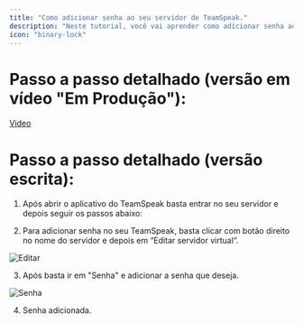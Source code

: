 ```yaml
---
title: "Como adicionar senha ao seu servidor de TeamSpeak."
description: "Neste tutorial, você vai aprender como adicionar senha ao seu servidor de TeamSpeak."
icon: "binary-lock"
---
```


# **Passo a passo detalhado (versão em vídeo "Em Produção"):**

[Video](https://youtube.com/)


# **Passo a passo detalhado (versão escrita):**
1. Após abrir o aplicativo do TeamSpeak basta entrar no seu servidor e depois seguir os passos abaixo:

2. Para adicionar senha no seu TeamSpeak, basta clicar com botão direito no nome do servidor e depois em “Editar servidor virtual“. 

![Editar](https://i.ibb.co/Lhg0jp9p/EixozQI.png)

3. Após basta ir em "Senha" e adicionar a senha que deseja.

![Senha](https://i.ibb.co/zHDyD7X5/5mu-OJlp-senha.png)

4. Senha adicionada.